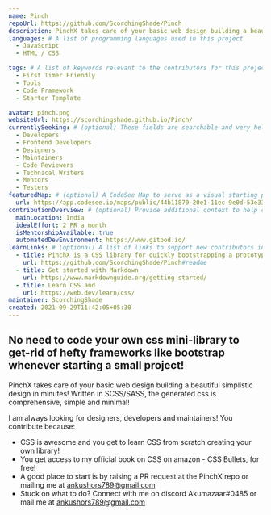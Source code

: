 ```yaml
---
name: Pinch
repoUrl: https://github.com/ScorchingShade/Pinch
description: PinchX takes care of your basic web design building a beautiful simplistic design in minutes! Written in SCSS/SASS, the generated css is comprehensive, simple and minimal!
languages: # A list of programming languages used in this project
  - JavaScript
  - HTML / CSS

tags: # A list of keywords relevant to the contributors for this project
  - First Timer Friendly
  - Tools
  - Code Framework
  - Starter Template

avatar: pinch.png
websiteUrl: https://scorchingshade.github.io/Pinch/
currentlySeeking: # (optional) These fields are searchable and very helpful for contributors to match well with your project
  - Developers
  - Frontend Developers
  - Designers
  - Maintainers
  - Code Reviewers
  - Technical Writers
  - Mentors
  - Testers
featuredMap: # (optional) A CodeSee Map to serve as a visual starting point for contributors
  url: https://app.codesee.io/maps/public/44b11870-20e1-11ec-9e0d-53e330c73b66
contributionOverview: # (optional) Provide additional context to help contributors match well with your project
  mainLocation: India
  idealEffort: 2 PR a month
  isMentorshipAvailable: true
  automatedDevEnvironment: https://www.gitpod.io/
learnLinks: # (optional) A list of links to support new contributors in learning about your project and tech stack and culture / community
  - title: PinchX is a CSS library for quickly bootstrapping a prototype app
    url: https://github.com/ScorchingShade/Pinch#readme
  - title: Get started with Markdown
    url: https://www.markdownguide.org/getting-started/
  - title: Learn CSS and
    url: https://web.dev/learn/css/
maintainer: ScorchingShade
created: 2021-09-29T11:42:05+05:30
---
```


<!-- Divide your content into sections using our handy shortcodes. Each section is optional -->

<Overview>

## No need to code your own css mini-library to get-rid of hefty frameworks like bootstrap whenever starting a small project!
PinchX takes care of your basic web design building a beautiful simplistic design in minutes!
Written in SCSS/SASS, the generated css is comprehensive, simple and minimal!
</Overview>

<Contributing>

I am always looking for designers, developers and maintainers! You contribute because:

- CSS is awesome and you get to learn CSS from scratch creating your own library!
- You get access to my official book on CSS on amazon - CSS Bullets, for free!
- A good place to start is by raising a PR request at the PinchX repo or mailing me at ankushors789@gmail.com
- Stuck on what to do? Connect with me on discord Akumazaar#0485 or mail me at ankushors789@gmail.com



</Contributing>
